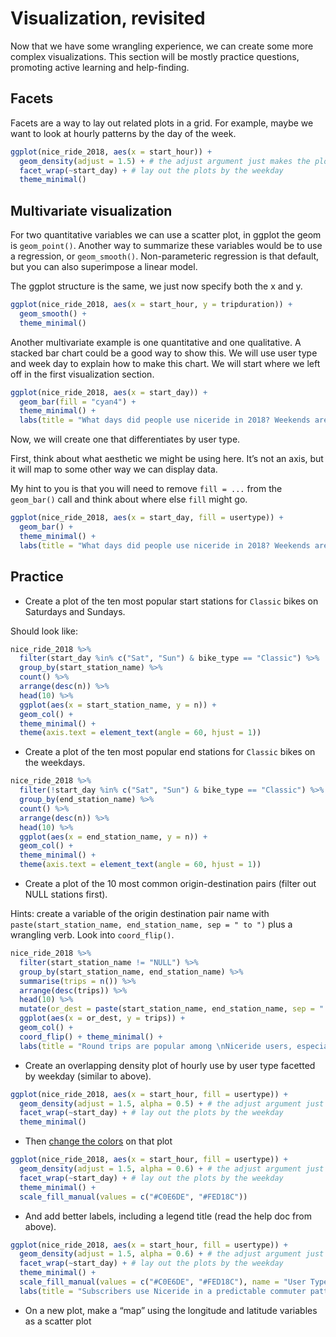# Visualization, revisited

Now that we have some wrangling experience, we can create some more complex visualizations. This section will be mostly practice questions, promoting active learning and help-finding. 

## Facets

Facets are a way to lay out related plots in a grid. For example, maybe we want to look at hourly patterns by the day of the week.

```r
ggplot(nice_ride_2018, aes(x = start_hour)) +
  geom_density(adjust = 1.5) + # the adjust argument just makes the plots a little smoother
  facet_wrap(~start_day) + # lay out the plots by the weekday
  theme_minimal()
```

## Multivariate visualization

For two quantitative variables we can use a scatter plot, in ggplot the geom is `geom_point()`. Another way to summarize these variables would be to use a regression, or `geom_smooth()`. Non-parameteric regression is that default, but you can also superimpose a linear model. 

The ggplot structure is the same, we just now specify both the x and y.

```r
ggplot(nice_ride_2018, aes(x = start_hour, y = tripduration)) +
  geom_smooth() +
  theme_minimal()
```

Another multivariate example is one quantitative and one qualitative. A stacked bar chart could be a good way to show this. We will use user type and week day to explain how to make this chart. We will start where we left off in the first visualization section.

```r
ggplot(nice_ride_2018, aes(x = start_day)) +
  geom_bar(fill = "cyan4") +
  theme_minimal() +
  labs(title = "What days did people use niceride in 2018? Weekends are a favorite.", x = "Day of the week", y = "Trips", caption = "Source: Niceride MN")
```

Now, we will create one that differentiates by user type.

First, think about what aesthetic we might be using here. It's not an axis, but it will map to some other way we can display data.

My hint to you is that you will need to remove `fill = ...` from the `geom_bar()` call and think about where else `fill` might go.

```r
ggplot(nice_ride_2018, aes(x = start_day, fill = usertype)) +
  geom_bar() +
  theme_minimal() +
  labs(title = "What days did people use niceride in 2018? Weekends are a favorite.", x = "Day of the week", y = "Trips", caption = "Source: Niceride MN")
```



## Practice

* Create a plot of the ten most popular start stations for `Classic` bikes on Saturdays and Sundays.

Should look like:

```r
nice_ride_2018 %>%
  filter(start_day %in% c("Sat", "Sun") & bike_type == "Classic") %>%
  group_by(start_station_name) %>%
  count() %>%
  arrange(desc(n)) %>%
  head(10) %>%
  ggplot(aes(x = start_station_name, y = n)) +
  geom_col() +
  theme_minimal() +
  theme(axis.text = element_text(angle = 60, hjust = 1))
```

* Create a plot of the ten most popular end stations for `Classic` bikes on the weekdays.

```r
nice_ride_2018 %>%
  filter(!start_day %in% c("Sat", "Sun") & bike_type == "Classic") %>%
  group_by(end_station_name) %>%
  count() %>%
  arrange(desc(n)) %>%
  head(10) %>%
  ggplot(aes(x = end_station_name, y = n)) +
  geom_col() +
  theme_minimal() +
  theme(axis.text = element_text(angle = 60, hjust = 1))
```

* Create a plot of the 10 most common origin-destination pairs (filter out NULL stations first).

Hints: create a variable of the origin destination pair name with `paste(start_station_name, end_station_name, sep = " to ")` plus a wrangling verb. Look into `coord_flip()`.

```r
nice_ride_2018 %>%
  filter(start_station_name != "NULL") %>%
  group_by(start_station_name, end_station_name) %>%
  summarise(trips = n()) %>%
  arrange(desc(trips)) %>%
  head(10) %>%
  mutate(or_dest = paste(start_station_name, end_station_name, sep = " to ")) %>%
  ggplot(aes(x = or_dest, y = trips)) +
  geom_col() +
  coord_flip() + theme_minimal() +
  labs(title = "Round trips are popular among \nNiceride users, especially \nin the parks", x = "Origin - Destination Pair", y = "Trips")
```

* Create an overlapping density plot of hourly use by user type facetted by weekday (similar to above).

```r
ggplot(nice_ride_2018, aes(x = start_hour, fill = usertype)) +
  geom_density(adjust = 1.5, alpha = 0.5) + # the adjust argument just makes the plots a little smoother
  facet_wrap(~start_day) + # lay out the plots by the weekday
  theme_minimal()
```

* Then [change the colors](https://ggplot2.tidyverse.org/reference/scale_manual.html) on that plot

```r
ggplot(nice_ride_2018, aes(x = start_hour, fill = usertype)) +
  geom_density(adjust = 1.5, alpha = 0.6) + # the adjust argument just makes the plots a little smoother
  facet_wrap(~start_day) + # lay out the plots by the weekday
  theme_minimal() +
  scale_fill_manual(values = c("#C0E6DE", "#FED18C"))
```

* And add better labels, including a legend title (read the help doc from above).

```r
ggplot(nice_ride_2018, aes(x = start_hour, fill = usertype)) +
  geom_density(adjust = 1.5, alpha = 0.6) + # the adjust argument just makes the plots a little smoother
  facet_wrap(~start_day) + # lay out the plots by the weekday
  theme_minimal() +
  scale_fill_manual(values = c("#C0E6DE", "#FED18C"), name = "User Type") +
  labs(title = "Subscribers use Niceride in a predictable commuter pattern", y = "", x = "Start time")
```

* On a new plot, make a "map" using the longitude and latitude variables as a scatter plot
